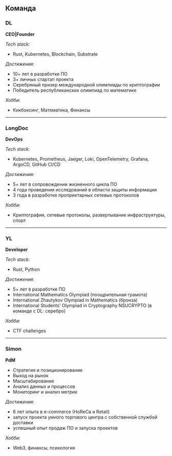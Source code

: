## Команда

### DL  
**CEO|Founder**

*Tech stack:*

- Rust, Kubernetes, Blockchain, Substrate

*Достижения:*
- 10+ лет в разработке ПО
- 3+ личных стартап проекта
- Серебряный призер международной олимпиады по криптографии
- Победитель республиканских олимпиад по математике

*Хобби:*
- Кикбоксинг, Математика, Финансы
---
### LongDoc 
**DevOps**

*Tech stack:*

- Kubernetes, Prometheus, Jaeger, Loki, OpenTelemetry, Grafana, ArgoCD, GitHub CI/CD

*Достижения:*
- 5+ лет в сопровождении жизненного цикла ПО
- 4 года проведения исследований в области защиты информации
- 3 года в разработке проприетарных сетевых протоколов

*Хобби:*
- Криптография, сетевые протоколы, развертывание инфраструктуры, спорт
---
### YL

**Developer**

*Tech stack:*
- Rust, Python

*Достижения:*
- 5+ лет в разработке ПО
- International Mathematics Olympiad (поощрительная грамота)
- International Zhautykov Olympiad in Mathematics (бронза)
- International Students' Olympiad in Cryptography NSUCRYPTO (в команде с DL: серебро)

*Хобби:*
- CTF challenges
---
### Simon 

**PdM**

- Стратегия и позиционирование
- Выход на рынок
- Масштабирование
- Анализ данных и процессов
- Мониторинг и анализ метрик

*Достижения:*
- 6 лет опыта в e-commerce (HoReCa и Retail)
- запуск проекта умного торгового центра с собственной службой доставки
- успешный опыт продаж ПО и запуска проектов

*Хобби:*
- Web3, финансы, психология